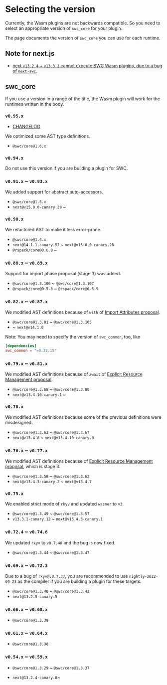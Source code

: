 # Selecting the version

Currently, the Wasm plugins are not backwards compatible.
So you need to select an appropriate version of `swc_core` for your plugin.

The page documents the version of `swc_core` you can use for each runtime.

## Note for next.js

- [next `v13.2.4` ~ `v13.3.1` cannot execute SWC Wasm plugins, due to a bug of `next-swc`](https://github.com/vercel/next.js/issues/46989#issuecomment-1486989081).

## swc_core

If you use a version in a range of the title, the Wasm plugin will work for the runtimes written in the body.


### `v0.95.x`

- [CHANGELOG](https://github.com/swc-project/swc/blob/064af5391d8da9599f277bd68fd0b479b0b1235c/CHANGELOG.md#160---2024-06-15)

We optimized some AST type definitions.

- `@swc/core@1.6.x`

### `v0.94.x`

Do not use this version if you are building a plugin for SWC.

### `v0.91.x` ~ `v0.93.x`

We added support for abstract auto-accessors.

- `@swc/core@1.5.x`
- `next@v15.0.0-canary.29` ~ 

### `v0.90.x`

We refactored AST to make it less error-prone.

- `@swc/core@1.4.x`
- `next@14.1.1-canary.52` ~ `next@v15.0.0-canary.28`
- `@rspack/core@0.6.0` ~


### `v0.88.x` ~ `v0.89.x`

Support for import phase proposal (stage 3) was added.

- `@swc/core@1.3.106` ~ `@swc/core@1.3.107`
- `@rspack/core@0.5.8` ~ `@rspack/core@0.5.9`

### `v0.82.x` ~ `v0.87.x`

We modified AST definitions because of `with` of [Import Attributes proposal](https://github.com/tc39/proposal-import-attributes).

- `@swc/core@1.3.81` ~ `@swc/core@1.3.105`
- ~ `next@v14.1.0`

Note: You may need to specify the version of `swc_common`, too, like

```toml
[dependencies]
swc_common = "=0.33.15"
```



### `v0.79.x` ~ `v0.81.x`

We modified AST definitions because of `await` of [Explicit Resource Management proposal](https://github.com/tc39/proposal-explicit-resource-management).

- `@swc/core@1.3.68` ~ `@swc/core@1.3.80`
- `next@v13.4.10-canary.1` ~

### `v0.78.x`

We modified AST definitions because some of the previous definitions were misdesigned.

- `@swc/core@1.3.63` ~ `@swc/core@1.3.67`
- `next@v13.4.8` ~ `next@v13.4.10-canary.0`

### `v0.76.x` ~ `v0.77.x`

We modified AST definitions because of [Explicit Resource Management proposal](https://github.com/tc39/proposal-explicit-resource-management), which is stage 3.

- `@swc/core@1.3.58` ~ `@swc/core@1.3.62`
- `next@v13.4.3-canary.2` ~ `next@v13.4.7`

### `v0.75.x`

We enabled strict mode of `rkyv` and updated `wasmer` to `v3`.

- `@swc/core@1.3.49` ~ `@swc/core@1.3.57`
- `v13.3.1-canary.12` ~ `next@v13.4.3-canary.1`

### `v0.72.4` ~ `v0.74.6`

We updated `rkyv` to `v0.7.40` and the bug is now fixed.

- `@swc/core@1.3.44` ~ `@swc/core@1.3.47`

### `v0.69.x` ~ `v0.72.3`

Due to a bug of `rkyv@v0.7.37`, you are recommended to use `nightly-2022-09-23` as the compiler if you are building a plugin for these targets.

- `@swc/core@1.3.40` ~ `@swc/core@1.3.42`
- `next@13.2.5-canary.5`

### `v0.66.x` ~ `v0.68.x`

- `@swc/core@1.3.39`

### `v0.61.x` ~ `v0.64.x`

- `@swc/core@1.3.38`

### `v0.54.x` ~ `v0.59.x`

- `@swc/core@1.3.29` ~ `@swc/core@1.3.37`

- `next@13.2.4-canary.0`~

